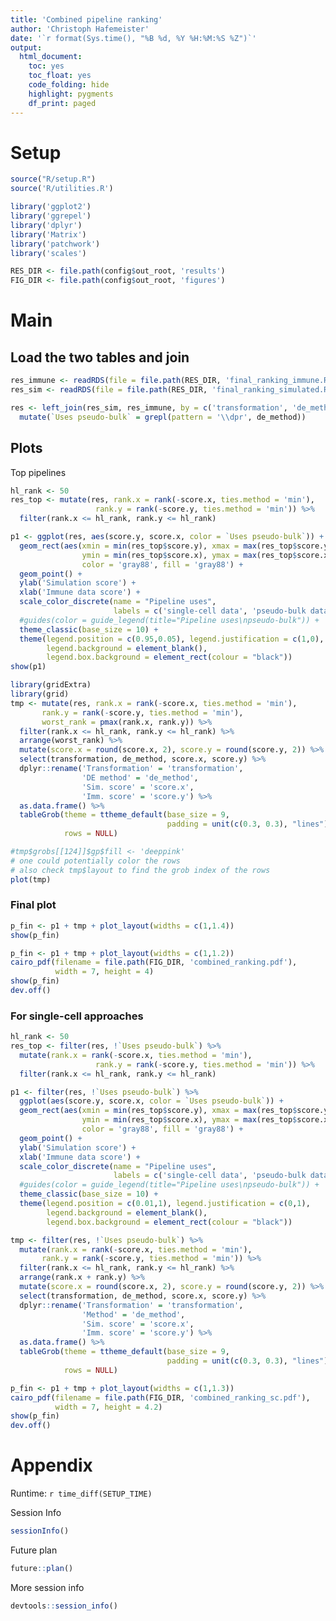 ```yaml
---
title: 'Combined pipeline ranking'
author: 'Christoph Hafemeister'
date: '`r format(Sys.time(), "%B %d, %Y %H:%M:%S %Z")`'
output:
  html_document: 
    toc: yes
    toc_float: yes
    code_folding: hide
    highlight: pygments
    df_print: paged
---
```


# Setup

```r
source("R/setup.R")
source('R/utilities.R')

library('ggplot2')
library('ggrepel')
library('dplyr')
library('Matrix')
library('patchwork')
library('scales')

RES_DIR <- file.path(config$out_root, 'results')
FIG_DIR <- file.path(config$out_root, 'figures')
```

# Main

## Load the two tables and join

```r
res_immune <- readRDS(file = file.path(RES_DIR, 'final_ranking_immune.Rds'))$fr
res_sim <- readRDS(file = file.path(RES_DIR, 'final_ranking_simulated.Rds'))$fr

res <- left_join(res_sim, res_immune, by = c('transformation', 'de_method', 'pipeline')) %>%
  mutate(`Uses pseudo-bulk` = grepl(pattern = '\\dpr', de_method))
```

## Plots

Top pipelines
```r
hl_rank <- 50
res_top <- mutate(res, rank.x = rank(-score.x, ties.method = 'min'),
                   rank.y = rank(-score.y, ties.method = 'min')) %>%
  filter(rank.x <= hl_rank, rank.y <= hl_rank)
```


```r
p1 <- ggplot(res, aes(score.y, score.x, color = `Uses pseudo-bulk`)) +
  geom_rect(aes(xmin = min(res_top$score.y), xmax = max(res_top$score.y), 
                ymin = min(res_top$score.x), ymax = max(res_top$score.x)),
                color = 'gray88', fill = 'gray88') +
  geom_point() +
  ylab('Simulation score') +
  xlab('Immune data score') +
  scale_color_discrete(name = "Pipeline uses", 
                       labels = c('single-cell data', 'pseudo-bulk data')) +
  #guides(color = guide_legend(title="Pipeline uses\npseudo-bulk")) +
  theme_classic(base_size = 10) +
  theme(legend.position = c(0.95,0.05), legend.justification = c(1,0),
        legend.background = element_blank(),
        legend.box.background = element_rect(colour = "black"))
show(p1)
```


```r
library(gridExtra)
library(grid)
tmp <- mutate(res, rank.x = rank(-score.x, ties.method = 'min'),
       rank.y = rank(-score.y, ties.method = 'min'),
       worst_rank = pmax(rank.x, rank.y)) %>%
  filter(rank.x <= hl_rank, rank.y <= hl_rank) %>%
  arrange(worst_rank) %>%
  mutate(score.x = round(score.x, 2), score.y = round(score.y, 2)) %>%
  select(transformation, de_method, score.x, score.y) %>%
  dplyr::rename('Transformation' = 'transformation',
                'DE method' = 'de_method',
                'Sim. score' = 'score.x',
                'Imm. score' = 'score.y') %>%
  as.data.frame() %>%
  tableGrob(theme = ttheme_default(base_size = 9, 
                                   padding = unit(c(0.3, 0.3), "lines")),
            rows = NULL)
```

```r
#tmp$grobs[[124]]$gp$fill <- 'deeppink'
# one could potentially color the rows
# also check tmp$layout to find the grob index of the rows
plot(tmp)
```

### Final plot

```r
p_fin <- p1 + tmp + plot_layout(widths = c(1,1.4))
show(p_fin)
```

```r
p_fin <- p1 + tmp + plot_layout(widths = c(1,1.2))
cairo_pdf(filename = file.path(FIG_DIR, 'combined_ranking.pdf'), 
          width = 7, height = 4)
show(p_fin)
dev.off()
```

### For single-cell approaches

```r
hl_rank <- 50
res_top <- filter(res, !`Uses pseudo-bulk`) %>%
  mutate(rank.x = rank(-score.x, ties.method = 'min'),
                   rank.y = rank(-score.y, ties.method = 'min')) %>%
  filter(rank.x <= hl_rank, rank.y <= hl_rank)

p1 <- filter(res, !`Uses pseudo-bulk`) %>%
  ggplot(aes(score.y, score.x, color = `Uses pseudo-bulk`)) +
  geom_rect(aes(xmin = min(res_top$score.y), xmax = max(res_top$score.y), 
                ymin = min(res_top$score.x), ymax = max(res_top$score.x)),
                color = 'gray88', fill = 'gray88') +
  geom_point() +
  ylab('Simulation score') +
  xlab('Immune data score') +
  scale_color_discrete(name = "Pipeline uses", 
                       labels = c('single-cell data', 'pseudo-bulk data')) +
  #guides(color = guide_legend(title="Pipeline uses\npseudo-bulk")) +
  theme_classic(base_size = 10) +
  theme(legend.position = c(0.01,1), legend.justification = c(0,1),
        legend.background = element_blank(),
        legend.box.background = element_rect(colour = "black"))

tmp <- filter(res, !`Uses pseudo-bulk`) %>%
  mutate(rank.x = rank(-score.x, ties.method = 'min'),
       rank.y = rank(-score.y, ties.method = 'min')) %>%
  filter(rank.x <= hl_rank, rank.y <= hl_rank) %>%
  arrange(rank.x + rank.y) %>%
  mutate(score.x = round(score.x, 2), score.y = round(score.y, 2)) %>%
  select(transformation, de_method, score.x, score.y) %>%
  dplyr::rename('Transformation' = 'transformation',
                'Method' = 'de_method',
                'Sim. score' = 'score.x',
                'Imm. score' = 'score.y') %>%
  as.data.frame() %>%
  tableGrob(theme = ttheme_default(base_size = 9, 
                                   padding = unit(c(0.3, 0.3), "lines")),
            rows = NULL)

p_fin <- p1 + tmp + plot_layout(widths = c(1,1.3))
cairo_pdf(filename = file.path(FIG_DIR, 'combined_ranking_sc.pdf'), 
          width = 7, height = 4.2)
show(p_fin)
dev.off()
```


# Appendix

Runtime: `r time_diff(SETUP_TIME)`

Session Info
```r
sessionInfo()
```

Future plan
```r
future::plan()
```

More session info
```r
devtools::session_info()
```
